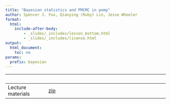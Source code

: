 ```yaml
---
title: "Bayesian statistics and PMCMC in pomp"
author: Spencer J. Fox, Qianying (Ruby) Lin, Jesse Wheeler
format: 
  html: 
    include-after-body:
        - _slides/_includes/lesson_bottom.html
        - _slides/_includes/license.html
output:
  html_document:
    toc: no
params:
  prefix: bayesian
---
```


|                   |                                                        |
|-------------------|--------------------------------------------------------|
| Lecture materials | [zip](_slides/7_Bayesian/7_Bayesian%20analysis%20and%20PMCMC.zip) |

<!-- | **R** script for Bayesian inference | [**R**](slides/bayes/main.R)| -->
